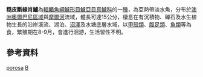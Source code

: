 {{Speciesbox 
| taxon = Bostockia porosa
| authority = [[Castelnau|Castelnau]], 1873
| image = Bostockia porosa.jpg
| status = NE
| status_system = IUCN3.1
| synonyms = *''Bostockia hemigramma'', Ogilby, 1899
}}
'''糙皮斷線肖鱸'''為[[輻鰭魚綱|輻鰭魚綱]][[鱸形目|鱸形目]][[鱸亞目|鱸亞目]][[真鱸科|真鱸科]]的一[[種|種]]，為亞熱帶淡水魚，分布於[[澳洲|澳洲]][[奧爾巴尼區域|奧爾巴尼區域]]與[[摩爾河|摩爾河]]流域，體長可達15公分，棲息在有沉積物、礫石及水生植物生長的沿岸溪流、湖泊、[[沼澤|沼澤]]及水塘底層水域，以[[甲殼類|甲殼類]]、[[腹足類|腹足類]]、[[魚類|魚類]]等為食，繁殖期在8-9月，會進行洄游，生活習性不明。

==參考資料==
{{reflist}}
{{Taxonbar}}

[[Category:斷線肖鱸屬|porosa]]
[[Category:1873年描述的魚類|B]]